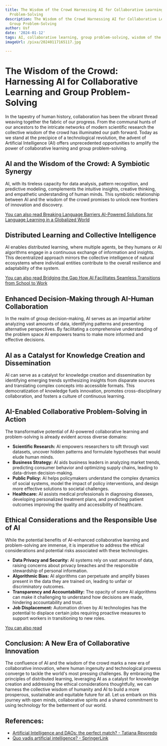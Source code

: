 ```yaml
---
title: The Wisdom of the Crowd Harnessing AI for Collaborative Learning and Group
  Problem-Solving
description: The Wisdom of the Crowd Harnessing AI for Collaborative Learning and
  Group Problem-Solving
author: Usf
date: '2024-01-12'
tags: AI, collaborative learning, group problem-solving, wisdom of the crowd
imageUrl: /pixa/20240117165117.jpg

---
```

# The  Wisdom of the Crowd: Harnessing AI for Collaborative Learning and Group Problem-Solving

In the  tapestry  of human history, collaboration  has  been the vibrant thread weaving together the fabric of our  progress. From the  communal hunts of our ancestors to the intricate networks of modern scientific  research the collective wisdom of the crowd has illuminated our path forward. Today as we stand at the precipice of a technological revolution, the advent of Artificial Intelligence (AI) offers unprecedented opportunities to amplify the power of collaborative learning and  group problem-solving.

##  AI and the Wisdom of the  Crowd: A Symbiotic Synergy

AI, with its  tireless capacity for data analysis, pattern recognition, and predictive modeling, complements the intuitive insights, creative thinking, and empathetic  understanding  of human minds. This symbiotic relationship between AI and the wisdom of the crowd promises to unlock new frontiers of innovation and discovery.

[You can also read  Breaking Language Barriers AI-Powered Solutions for Language Learning in a  Globalized World](Breaking%20Language%20Barriers%20AI-Powered%20Solutions%20for%20Language%20Learning%20in%20a%20Globalized%20World)


## Distributed Learning and Collective Intelligence

AI enables distributed learning,  where multiple agents,  be they humans or AI algorithms engage in a continuous exchange of  information and insights. This decentralized approach mirrors the collective intelligence of natural ecosystems where individual entities contribute to the overall resilience and adaptability of the system.

[You can also read Bridging the Gap  How AI Facilitates Seamless Transitions from  School to Work](Bridging%20the%20Gap%20How%20AI%20Facilitates%20Seamless%20Transitions%20from%20School%20to%20Work)


## Enhanced Decision-Making through AI-Human Collaboration

In the realm of group  decision-making, AI serves as an impartial arbiter analyzing vast amounts  of data, identifying patterns and presenting alternative perspectives. By facilitating a comprehensive understanding of the  problem space AI empowers teams to make more informed and effective decisions.

## AI as a Catalyst for Knowledge Creation  and Dissemination

AI can serve as a catalyst for knowledge  creation and dissemination by  identifying emerging trends synthesizing insights from disparate sources and translating complex concepts into accessible formats. This democratization of knowledge  fuels innovation, promotes cross-disciplinary  collaboration, and  fosters a culture of continuous  learning.

## AI-Enabled Collaborative Problem-Solving in Action

The transformative potential of  AI-powered collaborative learning and problem-solving  is already evident  across diverse domains:

- **Scientific Research:** AI  empowers researchers to sift through vast datasets, uncover hidden patterns and formulate hypotheses that would elude human minds.
- **Business  Strategy:** AI aids business  leaders in analyzing market trends, predicting consumer behavior and optimizing  supply chains, leading  to data-driven decision-making.
-  **Public Policy:**  AI helps policymakers understand  the complex dynamics of social systems, model  the  impact of policy interventions,  and design more effective solutions to societal challenges.
- **Healthcare:** AI assists medical professionals in diagnosing diseases, developing personalized treatment plans, and predicting patient  outcomes improving the quality and accessibility of healthcare.

## Ethical Considerations and the Responsible Use  of AI

While the potential benefits of AI-enhanced collaborative learning and problem-solving are immense,  it is imperative to  address the ethical considerations and potential risks associated with these  technologies.

- **Data Privacy and Security:** AI systems rely on  vast  amounts of data, raising concerns about privacy breaches and the responsible stewardship of  personal  information.
-  **Algorithmic Bias:** AI algorithms can perpetuate and amplify biases present in the data they are trained on, leading to unfair or discriminatory  outcomes.
- **Transparency and Accountability:** The  opacity of some AI algorithms can make it challenging to understand how decisions are  made, hindering accountability and trust.
- **Job Displacement:** Automation driven by AI technologies  has the potential to displace certain jobs requiring proactive measures to support workers in transitioning to new roles.

[You can also read ]()


## Conclusion: A New Era of Collaborative Innovation

The confluence of AI and the wisdom of  the crowd marks a new era  of collaborative innovation,  where human ingenuity and technological prowess converge to tackle the world's most pressing challenges. By embracing the principles of distributed learning, leveraging AI as a catalyst for knowledge creation and addressing the ethical considerations thoughtfully, we can harness the collective wisdom of  humanity and AI to build a more prosperous, sustainable and equitable future for all. Let us embark  on this  journey  with open minds, collaborative spirits and a shared commitment to using technology for the betterment of our world.

## References:
- [Artificial Intelligence and DAOs: the perfect match? - Tatiana Revoredo](https://tatianarevoredo.medium.com/artificial-intelligence-and-daos-the-perfect-marriage-d84250d6bf3e)
- [Quo vadis artificial intelligence? - SpringerLink](https://link.springer.com/article/10.1007/s44163-022-00022-8)
